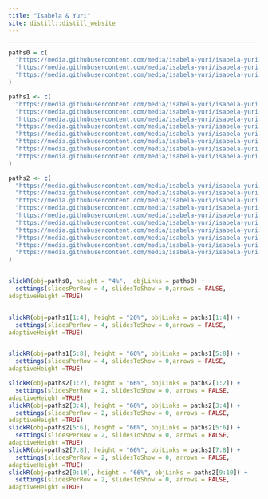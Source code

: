 ```yaml
---
title: "Isabela & Yuri"
site: distill::distill_website
---
```

----
<style type="text/css">
.slick-initialized .slick-slide {
    padding: 0;
}
</style>

<style type="text/css">
h1{
font-family: Taviraj;
}
</style>

<style type="text/css">
h2{
font-family: Taviraj;
}
</style>

<style type="text/css">
h3{
font-family: Taviraj;
</br>
}
</style>


<style type="text/css">
a{
font-size: 24px;
}
</style>

<style type="text/css">
.navbar-fixed-top{
position: fixed;
}
</style>

<style type="text/css">
  .navbar-brand {
    content:url(https://media.githubusercontent.com/media/isabela-yuri/isabela-yuri.github.io/main/6bc7410d1d5c571c49960a66fb96a54a856e3fb3/imgs/sakura.jpg);
    width:100%; /*width of your image*/
    max-width: 100%;
   height:auto; /*height of your image*/
  }
}
</style>

<style type="text/css">
   .title{
   font-size: 0px !important;;
}
</style>


<style type="text/css">
img{
padding: 3px;
}
</style>

<style  type="text/css">
.col-12 display: block;
position: fixed;
width: 100%;
left: 0;
</style>

<div class="row">
<div class="col-12">
```r
paths0 = c(
  "https://media.githubusercontent.com/media/isabela-yuri/isabela-yuri.github.io/main/6bc7410d1d5c571c49960a66fb96a54a856e3fb3/fotos/DSC04476.jpg",
  "https://media.githubusercontent.com/media/isabela-yuri/isabela-yuri.github.io/main/6bc7410d1d5c571c49960a66fb96a54a856e3fb3/fotos/DSC04079.jpg",
  "https://media.githubusercontent.com/media/isabela-yuri/isabela-yuri.github.io/main/6bc7410d1d5c571c49960a66fb96a54a856e3fb3/fotos/DSC04554.jpg"
)

paths1 <- c(
  "https://media.githubusercontent.com/media/isabela-yuri/isabela-yuri.github.io/main/6bc7410d1d5c571c49960a66fb96a54a856e3fb3/fotos/DSC_5291.JPG",
  "https://media.githubusercontent.com/media/isabela-yuri/isabela-yuri.github.io/main/6bc7410d1d5c571c49960a66fb96a54a856e3fb3/fotos/DSC_5573.JPG",
  "https://media.githubusercontent.com/media/isabela-yuri/isabela-yuri.github.io/main/6bc7410d1d5c571c49960a66fb96a54a856e3fb3/fotos/DSC_5335.JPG",
  "https://media.githubusercontent.com/media/isabela-yuri/isabela-yuri.github.io/main/6bc7410d1d5c571c49960a66fb96a54a856e3fb3/fotos/DSC_5499.JPG",
  "https://media.githubusercontent.com/media/isabela-yuri/isabela-yuri.github.io/main/6bc7410d1d5c571c49960a66fb96a54a856e3fb3/fotos/DSC_5533.JPG",
  "https://media.githubusercontent.com/media/isabela-yuri/isabela-yuri.github.io/main/6bc7410d1d5c571c49960a66fb96a54a856e3fb3/fotos/DSC_5595.JPG",
  "https://media.githubusercontent.com/media/isabela-yuri/isabela-yuri.github.io/main/6bc7410d1d5c571c49960a66fb96a54a856e3fb3/fotos/DSC_5676.JPG",
  "https://media.githubusercontent.com/media/isabela-yuri/isabela-yuri.github.io/main/6bc7410d1d5c571c49960a66fb96a54a856e3fb3/fotos/DSC_5509.JPG"
)

paths2 <- c(
  "https://media.githubusercontent.com/media/isabela-yuri/isabela-yuri.github.io/main/6bc7410d1d5c571c49960a66fb96a54a856e3fb3/fotos/DSC_5142.JPG",
  "https://media.githubusercontent.com/media/isabela-yuri/isabela-yuri.github.io/main/6bc7410d1d5c571c49960a66fb96a54a856e3fb3/fotos/DSC_5651.JPG",
  "https://media.githubusercontent.com/media/isabela-yuri/isabela-yuri.github.io/main/6bc7410d1d5c571c49960a66fb96a54a856e3fb3/fotos/DSC_5212.JPG",
  "https://media.githubusercontent.com/media/isabela-yuri/isabela-yuri.github.io/main/6bc7410d1d5c571c49960a66fb96a54a856e3fb3/fotos/DSC_5325.JPG",
  "https://media.githubusercontent.com/media/isabela-yuri/isabela-yuri.github.io/main/6bc7410d1d5c571c49960a66fb96a54a856e3fb3/fotos/DSC_5474.JPG",
  "https://media.githubusercontent.com/media/isabela-yuri/isabela-yuri.github.io/main/6bc7410d1d5c571c49960a66fb96a54a856e3fb3/fotos/DSC_5715.JPG",
  "https://media.githubusercontent.com/media/isabela-yuri/isabela-yuri.github.io/main/6bc7410d1d5c571c49960a66fb96a54a856e3fb3/fotos/DSC_5792.JPG",
  "https://media.githubusercontent.com/media/isabela-yuri/isabela-yuri.github.io/main/6bc7410d1d5c571c49960a66fb96a54a856e3fb3/fotos/DSC_5173.JPG",
  "https://media.githubusercontent.com/media/isabela-yuri/isabela-yuri.github.io/main/6bc7410d1d5c571c49960a66fb96a54a856e3fb3/fotos/DSC_5778.JPG",
  "https://media.githubusercontent.com/media/isabela-yuri/isabela-yuri.github.io/main/6bc7410d1d5c571c49960a66fb96a54a856e3fb3/fotos/DSC_5797.JPG"
)


slickR(obj=paths0, height = "4%",  objLinks = paths0) +
  settings(slidesPerRow = 4, slidesToShow = 0,arrows = FALSE,
adaptiveHeight =TRUE)


slickR(obj=paths1[1:4], height = "26%", objLinks = paths1[1:4]) +
  settings(slidesPerRow = 4, slidesToShow = 0,arrows = FALSE,
adaptiveHeight =TRUE)


slickR(obj=paths1[5:8], height = "66%", objLinks = paths1[5:8]) +
  settings(slidesPerRow = 4, slidesToShow = 0,arrows = FALSE,
adaptiveHeight =TRUE)

slickR(obj=paths2[1:2], height = "66%", objLinks = paths2[1:2]) +
  settings(slidesPerRow = 2, slidesToShow = 0, arrows = FALSE,
adaptiveHeight =TRUE)
slickR(obj=paths2[3:4], height = "66%", objLinks = paths2[3:4]) +
  settings(slidesPerRow = 2, slidesToShow = 0, arrows = FALSE,
adaptiveHeight =TRUE)
slickR(obj=paths2[5:6], height = "66%", objLinks = paths2[5:6]) +
  settings(slidesPerRow = 2, slidesToShow = 0, arrows = FALSE,
adaptiveHeight =TRUE)
slickR(obj=paths2[7:8], height = "66%", objLinks = paths2[7:8]) +
  settings(slidesPerRow = 2, slidesToShow = 0, arrows = FALSE,
adaptiveHeight =TRUE)
slickR(obj=paths2[9:10], height = "66%", objLinks = paths2[9:10]) +
  settings(slidesPerRow = 2, slidesToShow = 0, arrows = FALSE,
adaptiveHeight =TRUE)
```
</div>
</div>
